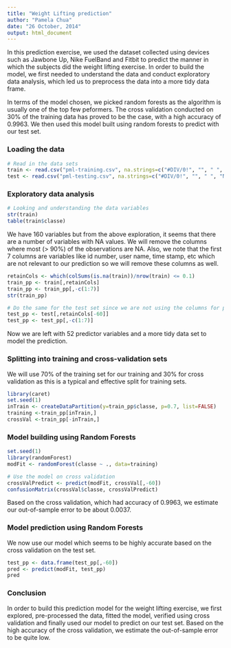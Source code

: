 ```yaml
---
title: "Weight Lifting prediction"
author: "Pamela Chua"
date: "26 October, 2014"
output: html_document
---
```


In this prediction exercise, we used the dataset collected using devices such as Jawbone Up, Nike FuelBand and Fitbit to predict the manner in which the subjects did the weight lifting exercise. In order to build the model, we first needed to understand the data and conduct exploratory data analysis, which led us to preprocess the data into a more tidy data frame.

In terms of the model chosen, we picked random forests as the algorithm is usually one of the top few peformers. The cross validation conducted on 30% of the training data has proved to be the case, with a high accuracy of 0.9963. We then used this model built using random forests to predict with our test set.

### Loading the data
```r
# Read in the data sets
train <- read.csv("pml-training.csv", na.strings=c("#DIV/0!", "", " ", "NA"))
test <- read.csv("pml-testing.csv", na.strings=c("#DIV/0!", "", " ", "NA"))
```

### Exploratory data analysis
```r
# Looking and understanding the data variables
str(train)
table(train$classe)
```

We have 160 variables but from the above exploration, it seems that there are a number of variables with NA values. We will remove the columns where most (> 90%) of the observations are NA. Also, we note that the first 7 columns are variables like id number, user name, time stamp, etc which are not relevant to our prediction so we will remove these columns as well.

```r
retainCols <- which(colSums(is.na(train))/nrow(train) <= 0.1)
train_pp <- train[,retainCols]
train_pp <- train_pp[,-c(1:7)]
str(train_pp)

# Do the same for the test set since we are not using the columns for prediction
test_pp <- test[,retainCols[-60]]
test_pp <- test_pp[,-c(1:7)]
```

Now we are left with 52 predictor variables and a more tidy data set to model the prediction.

### Splitting into training and cross-validation sets

We will use 70% of the training set for our training and 30% for cross validation as this is a typical and effective split for training sets.

```r
library(caret)
set.seed(1)
inTrain <- createDataPartition(y=train_pp$classe, p=0.7, list=FALSE)
training <-train_pp[inTrain,]
crossVal <-train_pp[-inTrain,]
```

### Model building using Random Forests
```r
set.seed(1)
library(randomForest)
modFit <- randomForest(classe ~ ., data=training)

# Use the model on cross validation
crossValPredict <- predict(modFit, crossVal[,-60])
confusionMatrix(crossVal$classe, crossValPredict)
```

Based on the cross validation, which had accuracy of 0.9963, we estimate our out-of-sample error to be about 0.0037.

### Model prediction using Random Forests
We now use our model which seems to be highly accurate based on the cross validation on the test set.
```r
test_pp <- data.frame(test_pp[,-60])
pred <- predict(modFit, test_pp)
pred
```

### Conclusion
In order to build this prediction model for the weight lifting exercise, we first explored, pre-processed the data, fitted the model, verified using cross validation and finally used our model to predict on our test set. Based on the high accuracy of the cross validation, we estimate the out-of-sample error to be quite low.